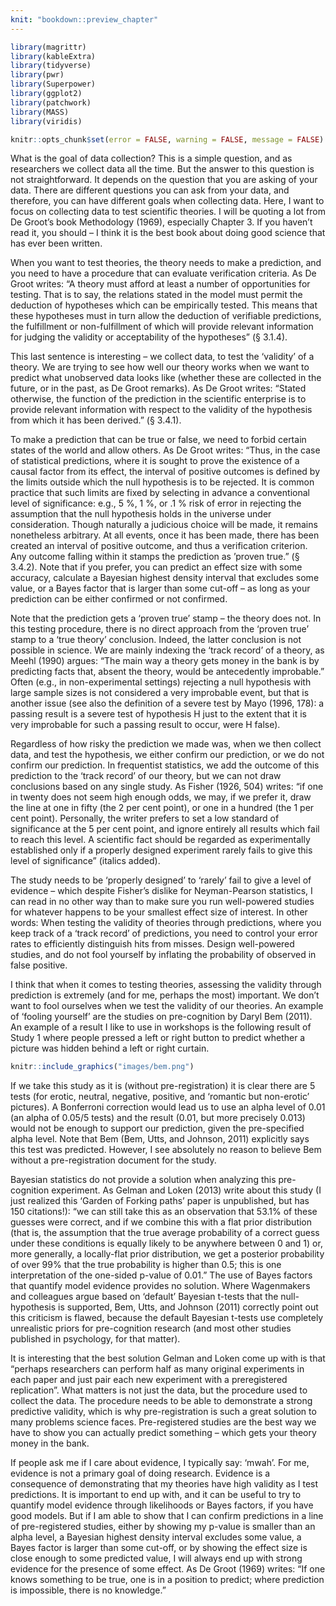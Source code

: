```yaml
--- 
knit: "bookdown::preview_chapter"
---
```


```r
library(magrittr)
library(kableExtra)
library(tidyverse)
library(pwr)
library(Superpower)
library(ggplot2)
library(patchwork)
library(MASS)
library(viridis)

knitr::opts_chunk$set(error = FALSE, warning = FALSE, message = FALSE)
```

What is the goal of data collection? This is a simple question, and as researchers we collect data all the time. But the answer to this question is not straightforward. It depends on the question that you are asking of your data. There are different questions you can ask from your data, and therefore, you can have different goals when collecting data. Here, I want to focus on collecting data to test scientific theories. I will be quoting a lot from De Groot’s book Methodology (1969), especially Chapter 3. If you haven’t read it, you should – I think it is the best book about doing good science that has ever been written.

When you want to test theories, the theory needs to make a prediction, and you need to have a procedure that can evaluate verification criteria. As De Groot writes: “A theory must afford at least a number of opportunities for testing. That is to say, the relations stated in the model must permit the deduction of hypotheses which can be empirically tested. This means that these hypotheses must in turn allow the deduction of verifiable predictions, the fulfillment or non-fulfillment of which will provide relevant information for judging the validity or acceptability of the hypotheses” (§ 3.1.4).

This last sentence is interesting – we collect data, to test the ‘validity’ of a theory. We are trying to see how well our theory works when we want to predict what unobserved data looks like (whether these are collected in the future, or in the past, as De Groot remarks). As De Groot writes: “Stated otherwise, the function of the prediction in the scientific enterprise is to provide relevant information with respect to the validity of the hypothesis from which it has been derived.” (§ 3.4.1).

To make a prediction that can be true or false, we need to forbid certain states of the world and allow others. As De Groot writes: “Thus, in the case of statistical predictions, where it is sought to prove the existence of a causal factor from its effect, the interval of positive outcomes is defined by the limits outside which the null hypothesis is to be rejected. It is common practice that such limits are fixed by selecting in advance a conventional level of significance: e.g., 5 %, 1 %, or .1 % risk of error in rejecting the assumption that the null hypothesis holds in the universe under consideration. Though naturally a judicious choice will be made, it remains nonetheless arbitrary. At all events, once it has been made, there has been created an interval of positive outcome, and thus a verification criterion. Any outcome falling within it stamps the prediction as 'proven true.” (§ 3.4.2). Note that if you prefer, you can predict an effect size with some accuracy, calculate a Bayesian highest density interval that excludes some value, or a Bayes factor that is larger than some cut-off – as long as your prediction can be either confirmed or not confirmed.

Note that the prediction gets a ‘proven true’ stamp – the theory does not. In this testing procedure, there is no direct approach from the ‘proven true’ stamp to a ‘true theory’ conclusion. Indeed, the latter conclusion is not possible in science. We are mainly indexing the ‘track record’ of a theory, as Meehl (1990) argues: “The main way a theory gets money in the bank is by predicting facts that, absent the theory, would be antecedently improbable.” Often (e.g., in non-experimental settings) rejecting a null hypothesis with large sample sizes is not considered a very improbable event, but that is another issue (see also the definition of a severe test by Mayo (1996, 178): a passing result is a severe test of hypothesis H just to the extent that it is very improbable for such a passing result to occur, were H false).

Regardless of how risky the prediction we made was, when we then collect data, and test the hypothesis, we either confirm our prediction, or we do not confirm our prediction. In frequentist statistics, we add the outcome of this prediction to the ‘track record’ of our theory, but we can not draw conclusions based on any single study. As Fisher (1926, 504) writes: “if one in twenty does not seem high enough odds, we may, if we prefer it, draw the line at one in fifty (the 2 per cent point), or one in a hundred (the 1 per cent point). Personally, the writer prefers to set a low standard of significance at the 5 per cent point, and ignore entirely all results which fail to reach this level. A scientific fact should be regarded as experimentally established only if a properly designed experiment rarely fails to give this level of significance” (italics added).

The study needs to be ‘properly designed’ to ‘rarely' fail to give a level of evidence – which despite Fisher’s dislike for Neyman-Pearson statistics, I can read in no other way than to make sure you run well-powered studies for whatever happens to be your smallest effect size of interest. In other words: When testing the validity of theories through predictions, where you keep track of a ‘track record’ of predictions, you need to control your error rates to efficiently distinguish hits from misses. Design well-powered studies, and do not fool yourself by inflating the probability of observed in false positive.

I think that when it comes to testing theories, assessing the validity through prediction is extremely (and for me, perhaps the most) important. We don’t want to fool ourselves when we test the validity of our theories. An example of ‘fooling yourself’ are the studies on pre-cognition by Daryl Bem (2011). An example of a result I like to use in workshops is the following result of Study 1 where people pressed a left or right button to predict whether a picture was hidden behind a left or right curtain.

```r
knitr::include_graphics("images/bem.png")
```

If we take this study as it is (without pre-registration) it is clear there are 5 tests (for erotic, neutral, negative, positive, and ‘romantic but non-erotic’ pictures). A Bonferroni correction would lead us to use an alpha level of 0.01 (an alpha of 0.05/5 tests) and the result (0.01, but more precisely 0.013) would not be enough to support our prediction, given the pre-specified alpha level. Note that Bem (Bem, Utts, and Johnson, 2011) explicitly says this test was predicted. However, I see absolutely no reason to believe Bem without a pre-registration document for the study.

Bayesian statistics do not provide a solution when analyzing this pre-cognition experiment. As Gelman and Loken (2013) write about this study (I just realized this ‘Garden of Forking paths’ paper is unpublished, but has 150 citations!): “we can still take this as an observation that 53.1% of these guesses were correct, and if we combine this with a flat prior distribution (that is, the assumption that the true average probability of a correct guess under these conditions is equally likely to be anywhere between 0 and 1) or, more generally, a locally-flat prior distribution, we get a posterior probability of over 99% that the true probability is higher than 0.5; this is one interpretation of the one-sided p-value of 0.01.” The use of Bayes factors that quantify model evidence provides no solution. Where Wagenmakers and colleagues argue based on ‘default’ Bayesian t-tests that the null-hypothesis is supported, Bem, Utts, and Johnson (2011) correctly point out this criticism is flawed, because the default Bayesian t-tests use completely unrealistic priors for pre-cognition research (and most other studies published in psychology, for that matter).

It is interesting that the best solution Gelman and Loken come up with is that “perhaps researchers can perform half as many original experiments in each paper and just pair each new experiment with a preregistered replication”. What matters is not just the data, but the procedure used to collect the data. The procedure needs to be able to demonstrate a strong predictive validity, which is why pre-registration is such a great solution to many problems science faces. Pre-registered studies are the best way we have to show you can actually predict something – which gets your theory money in the bank.

If people ask me if I care about evidence, I typically say: ‘mwah’. For me, evidence is not a primary goal of doing research. Evidence is a consequence of demonstrating that my theories have high validity as I test predictions. It is important to end up with, and it can be useful to try to quantify model evidence through likelihoods or Bayes factors, if you have good models. But if I am able to show that I can confirm predictions in a line of pre-registered studies, either by showing my p-value is smaller than an alpha level, a Bayesian highest density interval excludes some value, a Bayes factor is larger than some cut-off, or by showing the effect size is close enough to some predicted value, I will always end up with strong evidence for the presence of some effect. As De Groot (1969) writes: “If one knows something to be true, one is in a position to predict; where prediction is impossible, there is no knowledge.”

